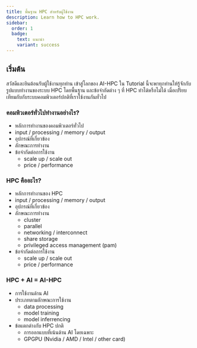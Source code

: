 ```yaml
---
title: พื้นฐาน HPC สำหรับผู้ใช้งาน
description: Learn how to HPC work.
sidebar:
  order: 1
  badge:
    text: แนะนำ
    variant: success  
---
```


## เริ่มต้น
สวัสดีและยินต้อนรับผู้ใช้งานทุกท่าน เข้าสู่โลกของ AI-HPC ใน Tutorial นี้จะพาทุกท่านให้รู้จักกับ รูปแบบทำงานของระบบ HPC โดยพื้นฐาน
และข้อจำกัดต่าง ๆ ที่ HPC ทำได้หรือไม่ได้ เมื่อเปรียบเทียมกับกับระบบคอมพิวเตอร์ปกติที่เราใช้งานกันทั่วไป   

### คอมพิวเตอร์ทั่วไปทำงานอย่างไร?
- หลักการทำงานของคอมพิวเตอร์ทั่วไป
- input / processing / memory / output
- อุปกรณ์ที่เกี่ยวข้อง
- ลักษณะการทำงาน
- ข้อจำกัดต่อการใช้งาน
  - scale up / scale out
  - price / performance

### HPC คืออะไร?
- หลักการทำงานของ HPC
- input / processing / memory / output
- อุปกรณ์ที่เกี่ยวข้อง
- ลักษณะการทำงาน
  - cluster
  - parallel
  - networking / interconnect
  - share storage
  - privileged access management (pam)
- ข้อจำกัดต่อการใช้งาน
  - scale up / scale out
  - price / performance

### HPC + AI = AI-HPC
- การใช้งานด้าน AI
- ประเภทตามลักษณะการใช้งาน
  - data processing
  - model training
  - model inferrencing
- ข้อแตกต่างกับ HPC ปกติ
  - การออกแบบที่เน้นด้าน AI โดยเฉพาะ
  - GPGPU (Nvidia / AMD / Intel / other card)